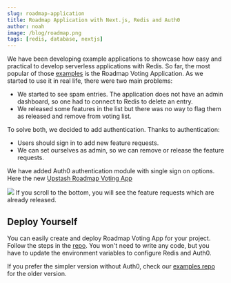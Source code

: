 ```yaml
---
slug: roadmap-application
title: Roadmap Application with Next.js, Redis and Auth0
author: noah
image: /blog/roadmap.png
tags: [redis, database, nextjs]
---
```


We have been developing example applications to showcase how easy and practical to develop serverless applications with Redis. So far, the most popular of those [examples](https://github.com/upstash/examples) is the Roadmap Voting Application. As we started to use it in real life, there were two main problems:

- We started to see spam entries. The application does not have an admin dashboard, so one had to connect to Redis to delete an entry.
- We released some features in the list but there was no way to flag them as released and remove from voting list.

To solve both, we decided to add authentication. Thanks to authentication:

- Users should sign in to add new feature requests.
- We can set ourselves as admin, so we can remove or release the feature requests.

We have added Auth0 authentication module with single sign on options. Here the new [Upstash Roadmap Voting App](https://roadmap.upstash.com)

<img src="/img/blog/roadmap.png" />
If you scroll to the bottom, you will see the feature requests which are already
released.

## Deploy Yourself

You can easily create and deploy Roadmap Voting App for your project. Follow the steps in the [repo](https://github.com/upstash/roadmap). You won't need to write any code, but you have to update the environment variables to configure Redis and Auth0.

If you prefer the simpler version without Auth0, check our [examples repo](https://github.com/upstash/examples/tree/master/roadmap-voting-app) for the older version.
